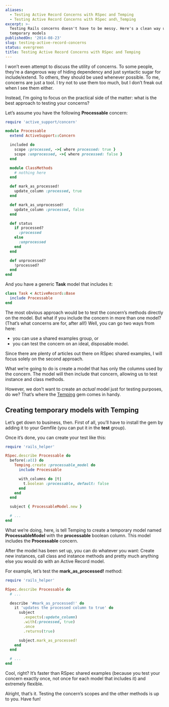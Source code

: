 ```yaml
---
aliases:
  - Testing Active Record Concerns with RSpec and Temping
  - Testing Active Record Concerns with RSpec and\_Temping
excerpt: >-
  Testing Rails concerns doesn't have to be messy. Here's a clean way using
  temporary models
publishedOn: '2014-08-23'
slug: testing-active-record-concerns
status: evergreen
title: Testing Active Record Concerns with RSpec and Temping
---
```

I won’t even attempt to discuss the utility of concerns. To some people, they’re a dangerous way of hiding dependency and just syntactic sugar for include/extend. To others, they should be used whenever possible. To me, concerns are just a tool. I try not to use them too much, but I don’t freak out when I see them either.

Instead, I’m going to focus on the practical side of the matter: what is the best approach to testing your concerns?

Let’s assume you have the following **Processable** concern:

```ruby
require 'active_support/concern'

module Processable
  extend ActiveSupport::Concern

  included do
    scope :processed, ->{ where processed: true }
    scope :unprocessed, ->{ where processed: false }
  end

  module ClassMethods
    # nothing here
  end

  def mark_as_processed!
    update_column :processed, true
  end

  def mark_as_unprocessed!
    update_column :processed, false
  end

  def status
    if processed?
      :processed
    else
      :unprocessed
    end
  end

  def unprocessed?
    !processed?
  end
end
```

And you have a generic **Task** model that includes it:

```ruby
class Task < ActiveRecord::Base
  include Processable
end
```

The most obvious approach would be to test the concern’s methods directly on the model. But what if you include the concern in more than one model? (That’s what concerns are for, after all!) Well, you can go two ways from here:

- you can use a shared examples group, or
- you can test the concern on an ideal, disposable model.

Since there are plenty of articles out there on RSpec shared examples, I will focus solely on the second approach.

What we’re going to do is create a model that has only the columns used by the concern. The model will then include that concern, allowing us to test instance and class methods.

However, we don’t want to create an _actual_ model just for testing purposes, do we? That’s where the [Temping](https://github.com/jpignata/temping) gem comes in handy.

## Creating temporary models with Temping

Let’s get down to business, then. First of all, you’ll have to install the gem by adding it to your Gemfile (you can put it in the **test** group).

Once it’s done, you can create your test like this:

```ruby
require 'rails_helper'

RSpec.describe Processable do
  before(:all) do
    Temping.create :processable_model do
      include Processable

      with_columns do |t|
        t.boolean :processable, default: false
      end
    end
  end

  subject { ProcessableModel.new }

  # ...
end
```

What we’re doing, here, is tell Temping to create a temporary model named **ProcessableModel** with the **processable** boolean column. This model includes the **Processable** concern.

After the model has been set up, you can do whatever you want: Create new instances, call class and instance methods and pretty much anything else you would do with an Active Record model.

For example, let’s test the **mark_as_processed!** method:

```ruby
require 'rails_helper'

RSpec.describe Processable do
  # ...

  describe '#mark_as_processed!' do
    it 'updates the processed column to true' do
      subject
        .expects(:update_column)
        .with(:processed, true)
        .once
        .returns(true)

      subject.mark_as_processed!
    end
  end

  # ...
end
```

Cool, right? It’s faster than RSpec shared examples (because you test your concern exactly once, not once for each model that includes it) and extremely flexible.

Alright, that’s it. Testing the concern’s scopes and the other methods is up to you. Have fun!
